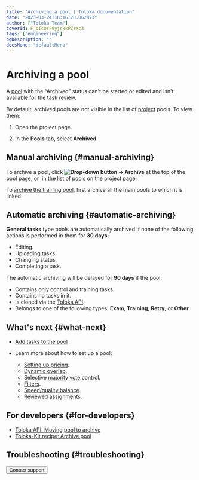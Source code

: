 ```yaml
---
title: "Archiving a pool | Toloka documentation"
date: "2023-03-24T16:16:28.062873"
author: ["Toloka Team"]
coverId: F_bIcOYF9yjrxkPZrXc3
tags: ["engineering"]
ogDescription: ""
docsMenu: "defaultMenu"
---
```



# Archiving a pool

A [pool](/docs/glossary#pool) with the “Archived” status can't be started or edited and isn't available for the [task review](/docs/guide/accept).

By default, archived pools are not visible in the list of [project](/docs/glossary#project) pools. To view them:

1. Open the project page.

1. In the **Pools** tab, select **Archived**.

## Manual archiving {#manual-archiving}

To archive a pool, click **<img src="https://tlkfrontprod.azureedge.net/portal-production/static/uploaded/images/1675425165980/1675425165980_original_svg.svg" alt="Drop-down button" /> → Archive** at the top of the pool page, or <img src="https://tlkfrontprod.azureedge.net/portal-production/static/uploaded/images/1675425183285/1675425183285_original_svg.svg" alt="" /> in the list of pools on the project page.

<Note mode="note" title="Note">

To [archive the training pool](/docs/guide/train), first archive all the main pools to which it is linked.

</Note>

## Automatic archiving {#automatic-archiving}

**General tasks** type pools are automatically archived if none of the following actions is performed in them for **30 days**:

- Editing.
- Uploading tasks.
- Changing status.
- Completing a task.

The automatic archiving will be delayed for **90 days** if the pool:

- Contains only control and training tasks.
- Contains no tasks in it.
- Is cloned via the [Toloka API](/docs/api/clone-pool).
- Belongs to one of the following types: **Exam**, **Training**, **Retry**, or **Other**.

## What's next {#what-next}

- [Add tasks to the pool](/docs/guide/pool)
- Learn more about how to set up a pool:

    - [Setting up pricing](/docs/guide/dynamic-pricing).
    - [Dynamic overlap](/docs/guide/dynamic-overlap).
    - Selective [majority vote](/docs/guide/selective-mvote) control.
    - [Filters](/docs/guide/filters).
    - [Speed/quality balance](/docs/guide/adjust).
    - [Reviewed assignments](/docs/guide/offline-accept).

## For developers {#for-developers}

- [Toloka API: Moving pool to archive](/docs/api/archive-pool)
- [Toloka-Kit recipe: Archive pool](/docs/toloka-kit/recipes/archive-pool)

## Troubleshooting {#troubleshooting}

<FaqDeletePool/>

<FaqPoolStorageTime/>

<FaqWhereClosedPool/>

<FaqPoolArchivingParameters/>

<FaqAcceptTasksFromArchivedPool/>

<Button themeColor="light" view="default" size="l" type="link" url="/docs/guide/troubleshooting/support?form-source=guide-pool-archive">Contact support</Button>

